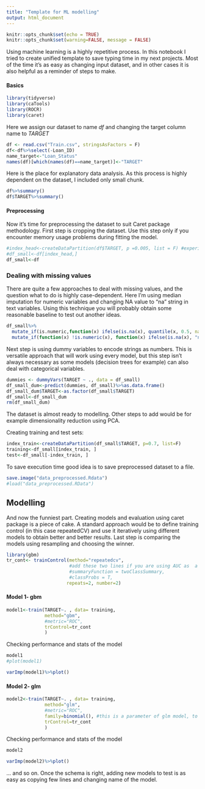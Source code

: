 ```yaml
---
title: "Template for ML modelling"
output: html_document
---
```


```r
knitr::opts_chunk$set(echo = TRUE)
knitr::opts_chunk$set(warning=FALSE, message = FALSE)
```
Using machine learning is a highly repetitive process. In this notebook I tried to create unified template to save typing time in my next projects. Most of the time it's as easy as changing input dataset, and in other cases it is also helpful as a reminder of steps to make. 

#### Basics 
```r
library(tidyverse)
library(caTools)
library(ROCR)
library(caret)

```

Here we assign our dataset to name *df* and changing the target column name to *TARGET*
```r
df <- read.csv("Train.csv", stringsAsFactors = F)
df<-df%>%select(-Loan_ID)
name_target<-"Loan_Status"
names(df)[which(names(df)==name_target)]<-"TARGET"
```

Here is the place for explanatory data analysis. As this process is highly dependent on the dataset, I included only small chunk.
```r
df%>%summary()
df$TARGET%>%summary()
```

#### Preprocessing
Now it's time for preprocessing the dataset to suit Caret package methodology. First step is cropping the dataset. Use this step only if you encounter memory usage problems during fitting the model.
```r

#index_head<-createDataPartition(df$TARGET, p =0.005, list = F) #experiment with p value, the more data you leave unchaged the better for the accuracy.
#df_small<-df[index_head,]
df_small<-df
```

### Dealing with missing values
There are quite a few approaches to deal with missing values, and the question what to do is highly case-dependent. Here I'm using median imputation for numeric variables and changing NA value to "na" string in text variables. Using this technique you will probably obtain some reasonable baseline to test out another ideas.

```r

df_small%>%
  mutate_if(is.numeric,function(x) ifelse(is.na(x), quantile(x, 0.5, na.rm=T)%>%as.numeric(), x))%>%   #numeric variables
  mutate_if(function(x) !is.numeric(x), function(x) ifelse(is.na(x), "na", x))->df_small
```



Next step is using dummy variables to encode strings as numbers. This is versatile approach that will work using every model, but this step isn't always necessary as some models (decision trees for example) can also deal with categorical variables.

```r
dummies <- dummyVars(TARGET ~ ., data = df_small)
df_small_dum<-predict(dummies, df_small)%>%as.data.frame()
df_small_dum$TARGET<-as.factor(df_small$TARGET)
df_small<-df_small_dum
rm(df_small_dum)
```

The dataset is almost ready to modelling. Other steps to add would be for example dimensionality reduction using PCA. 


Creating training and test sets:
```r
index_train<-createDataPartition(df_small$TARGET, p=0.7, list=F)
training<-df_small[index_train, ]
test<-df_small[-index_train, ]

```

To save execution time good idea is to save preprocessed dataset to a file.
```r
save.image("data_preprocessed.Rdata")
#load("data_preprocessed.RData")
```

## Modelling

And now the funniest part. Creating models and evaluation using caret package is a piece of cake. A standard approach would be to define training control (in this case repeatedCV) and use it iteratively using different models to obtain better and better results. Last step is comparing the models using resampling and choosing the winner.
```r
library(gbm)
tr_cont<- trainControl(method="repeatedcv", 
                       #add these two lines if you are using AUC as  a metric:
                       #summaryFunction = twoClassSummary, 
                       #classProbs = T, 
                      repeats=2, number=2)

```

#### Model 1- gbm
```r
model1<-train(TARGET~. , data= training,
              method="gbm", 
              #metric="ROC",
              trControl=tr_cont
              )
```

Checking performance and stats of the model
```r
model1
#plot(model1)
```

```r
varImp(model1)%>%plot()
```

#### Model 2- glm
```r
model2<-train(TARGET~. , data= training,
              method="glm", 
              #metric="ROC",
              family=binomial(), #this is a parameter of glm model, to remove in other models
              trControl=tr_cont
              )
```

Checking performance and stats of the model
```r
model2
```

```r
varImp(model2)%>%plot()
```



... and so on. Once the schema is right, adding new models to test is as easy as copying few lines and changing name of the model.

